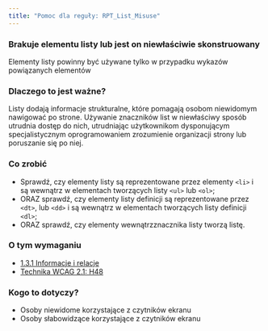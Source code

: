 ```yaml
---
title: "Pomoc dla reguły: RPT_List_Misuse"
---
```


<div className="toolHelp">
<Row>
<Column colLg={16} colMd={8} colSm={4} className="toolHead">

### Brakuje elementu listy lub jest on niewłaściwie skonstruowany

<div id="locLevel"></div>

Elementy listy powinny być używane tylko w przypadku wykazów powiązanych elementów

</Column>
</Row>
<Row>
<Column colLg={11} colMd={5} colSm={4} className="toolMain">

### Dlaczego to jest ważne?

Listy dodają informacje strukturalne, które pomagają osobom niewidomym nawigować po strone. Używanie znaczników list w niewłaściwy sposób utrudnia dostęp do nich, utrudniając użytkownikom dysponującym specjalistycznym oprogramowaniem zrozumienie organizacji strony lub poruszanie się po niej.

<div id="locSnippet"></div>

### Co zrobić

* Sprawdź, czy elementy listy są reprezentowane przez elementy `<li>` i są wewnątrz w elementach tworzących listy `<ul>` lub `<ol>`;
* ORAZ sprawdź, czy elementy listy definicji są reprezentowane przez `<dt>`, lub `<dd>` i są wewnątrz w elementach tworzących listy definicji `<dl>`;
* ORAZ sprawdź, czy elementy wewnątrzznacznika listy tworzą listę. 
 

</Column>
<Column colLg={5} colMd={3} colSm={4} className="toolLeft">

### O tym wymaganiu

* [1.3.1 Informacje i relacje](https://wcag.lepszyweb.pl/#info-and-relationships)
* [Technika WCAG 2.1: H48](https://www.w3.org/WAI/WCAG21/Techniques/html/H48)

### Kogo to dotyczy?

 * Osoby niewidome korzystające z czytników ekranu
 * Osoby słabowidzące korzystające z czytników ekranu

</Column>
</Row>
</div>

